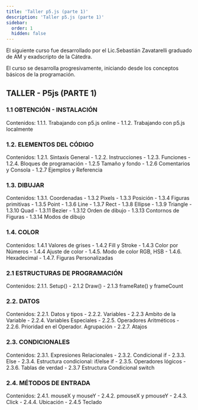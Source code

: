 ```yaml
---
title: 'Taller p5.js (parte 1)'
description: 'Taller p5.js (parte 1)'
sidebar:
  order: 1
  hidden: false
---
```



El siguiente curso fue desarrollado por el Lic.Sebastián Zavatarelli graduado de AM y exadscripto de la Cátedra.

El curso se desarrolla progresivamente, iniciando desde los conceptos básicos de la programación.

## TALLER - P5js (PARTE 1)

### 1.1 OBTENCIÓN - INSTALACIÓN 

Contenidos: 1.1.1. Trabajando con p5.js online - 1.1.2. Trabajando con p5.js localmente

### 1.2. ELEMENTOS DEL CÓDIGO

Contenidos: 1.2.1. Sintaxis General - 1.2.2. Instrucciones - 1.2.3. Funciones - 1.2.4. Bloques de programación - 1.2.5 Tamaño y fondo - 1.2.6 Comentarios y Consola - 1.2.7 Ejemplos y Referencia

### 1.3. DIBUJAR

Contenidos: 1.3.1. Coordenadas - 1.3.2 Pixels - 1.3.3 Posición - 1.3.4 Figuras primitivas - 1.3.5 Point - 1.3.6 Line - 1.3.7 Rect - 1.3.8 Ellipse - 1.3.9 Triangle - 1.3.10 Quad - 1.3.11 Bezier - 1.3.12 Orden de dibujo - 1.3.13 Contornos de Figuras - 1.3.14 Modos de dibujo

### 1.4. COLOR

Contenidos: 1.4.1 Valores de grises - 1.4.2 Fill y Stroke - 1.4.3 Color por Números - 1.4.4 Ajuste de color - 1.4.5. Modo de color RGB, HSB - 1.4.6. Hexadecimal - 1.4.7. Figuras Personalizadas

### 2.1 ESTRUCTURAS DE PROGRAMACIÓN

Contenidos: 2.1.1. Setup() - 2.1.2 Draw() - 2.1.3 frameRate() y frameCount

### 2.2. DATOS

Contenidos: 2.2.1. Datos y tipos - 2.2.2. Variables - 2.2.3 Ambito de la Variable - 2.2.4. Variables Especiales - 2.2.5. Operadores Aritméticos  - 2.2.6. Prioridad en el Operador. Agrupación - 2.2.7. Atajos

### 2.3. CONDICIONALES

Contenidos: 2.3.1. Expresiones Relacionales - 2.3.2. Condicional if - 2.3.3. Else - 2.3.4. Estructura condicional: if/else if - 2.3.5. Operadores lógicos - 2.3.6. Tablas de verdad - 2.3.7 Estructura Condicional switch

### 2.4. MÉTODOS DE ENTRADA

Contenidos: 2.4.1. mouseX y mouseY - 2.4.2. pmouseX y pmouseY - 2.4.3. Click - 2.4.4. Ubicación - 2.4.5 Teclado

